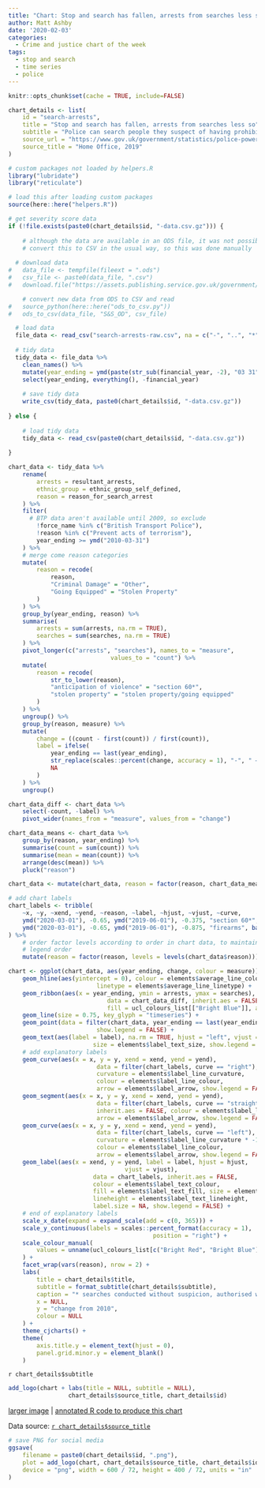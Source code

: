 ```yaml
---
title: "Chart: Stop and search has fallen, arrests from searches less so"
author: Matt Ashby
date: '2020-02-03'
categories:
  - Crime and justice chart of the week
tags:
  - stop and search
  - time series
  - police
---
```


```r
knitr::opts_chunk$set(cache = TRUE, include=FALSE)
```

```r
chart_details <- list(
	id = "search-arrests",
	title = "Stop and search has fallen, arrests from searches less so",
	subtitle = "Police can search people they suspect of having prohibited items such as drugs or weapons. Since 2011, searches have decreased by 70%. Only 12% of searches lead to arrest, but this is increasing – total arrests from searches have decreased only 38% since 2011, suggesting police are getting better at targeting offenders.",
	source_url = "https://www.gov.uk/government/statistics/police-powers-and-procedures-england-and-wales-year-ending-31-march-2019",
	source_title = "Home Office, 2019"
)
```

```r
# custom packages not loaded by helpers.R
library("lubridate")
library("reticulate")

# load this after loading custom packages
source(here::here("helpers.R"))
```

```r

# get severity score data
if (!file.exists(paste0(chart_details$id, "-data.csv.gz"))) {
	
	# although the data are available in an ODS file, it was not possible to
	# convert this to CSV in the usual way, so this was done manually
  
  # download data
#   data_file <- tempfile(fileext = ".ods")
# 	csv_file <- paste0(data_file, ".csv")
#   download.file("https://assets.publishing.service.gov.uk/government/uploads/system/uploads/attachment_data/file/841261/stop-search-open-data-tables-ppp.ods", destfile = data_file)

	# convert new data from ODS to CSV and read
# 	source_python(here::here("ods_to_csv.py"))
# 	ods_to_csv(data_file, "S&S_OD", csv_file)

  # load data
  file_data <- read_csv("search-arrests-raw.csv", na = c("-", "..", "*"))
  
  # tidy data
  tidy_data <- file_data %>% 
    clean_names() %>% 
  	mutate(year_ending = ymd(paste(str_sub(financial_year, -2), "03 31"))) %>% 
  	select(year_ending, everything(), -financial_year)
	
	# save tidy data
	write_csv(tidy_data, paste0(chart_details$id, "-data.csv.gz"))	
	
} else {
	
	# load tidy data
	tidy_data <- read_csv(paste0(chart_details$id, "-data.csv.gz"))
	
}	
```

```r
chart_data <- tidy_data %>% 
	rename(
		arrests = resultant_arrests, 
		ethnic_group = ethnic_group_self_defined,
		reason = reason_for_search_arrest
	) %>% 
	filter(
	  # BTP data aren't available until 2009, so exclude
		!force_name %in% c("British Transport Police"),
		!reason %in% c("Prevent acts of terrorism"),
		year_ending >= ymd("2010-03-31")
	) %>%
	# merge come reason categories
	mutate(
		reason = recode(
			reason, 
			"Criminal Damage" = "Other",
			"Going Equipped" = "Stolen Property"
		)
	) %>% 
	group_by(year_ending, reason) %>% 
	summarise(
		arrests = sum(arrests, na.rm = TRUE),
		searches = sum(searches, na.rm = TRUE)
	) %>%
	pivot_longer(c("arrests", "searches"), names_to = "measure", 
							 values_to = "count") %>% 
	mutate(
		reason = recode(
			str_to_lower(reason),
			"anticipation of violence" = "section 60*",
			"stolen property" = "stolen property/going equipped"
		)
	) %>% 
	ungroup() %>% 
	group_by(reason, measure) %>% 
	mutate(
		change = ((count - first(count)) / first(count)),
		label = ifelse(
			year_ending == last(year_ending), 
			str_replace(scales::percent(change, accuracy = 1), "-", " –"), 
			NA
		)
	) %>% 
	ungroup()

chart_data_diff <- chart_data %>% 
	select(-count, -label) %>% 
	pivot_wider(names_from = "measure", values_from = "change")

chart_data_means <- chart_data %>% 
	group_by(reason, year_ending) %>% 
	summarise(count = sum(count)) %>% 
	summarise(mean = mean(count)) %>% 
	arrange(desc(mean)) %>% 
	pluck("reason")

chart_data <- mutate(chart_data, reason = factor(reason, chart_data_means))

# add chart labels
chart_labels <- tribble(
	~x, ~y, ~xend, ~yend, ~reason, ~label, ~hjust, ~vjust, ~curve,
	ymd("2020-03-01"), -0.65, ymd("2019-06-01"), -0.375, "section 60*", balance_lines("section-60 searches rarely lead to arrests, so arrests fall with searches", 3), "right", "bottom", "right",
	ymd("2020-03-01"), -0.65, ymd("2019-06-01"), -0.875, "firearms", balance_lines("firearms searches halved, but arrests barely fell", 2), "right", "center", "left",
) %>% 
	# order factor levels according to order in chart data, to maintain facet and
	# legend order
	mutate(reason = factor(reason, levels = levels(chart_data$reason)))
```

```r
chart <- ggplot(chart_data, aes(year_ending, change, colour = measure)) +
	geom_hline(aes(yintercept = 0), colour = elements$average_line_colour, 
						 linetype = elements$average_line_linetype) +
	geom_ribbon(aes(x = year_ending, ymin = arrests, ymax = searches), 
							data = chart_data_diff, inherit.aes = FALSE, 
							fill = ucl_colours_list[["Bright Blue"]], alpha = 0.33) +
	geom_line(size = 0.75, key_glyph = "timeseries") +
	geom_point(data = filter(chart_data, year_ending == last(year_ending)), 
						 show.legend = FALSE) +
	geom_text(aes(label = label), na.rm = TRUE, hjust = "left", vjust = "bottom", 
						size = elements$label_text_size, show.legend = FALSE) +
	# add explanatory labels
	geom_curve(aes(x = x, y = y, xend = xend, yend = yend),
						 data = filter(chart_labels, curve == "right"), inherit.aes = FALSE, 
						 curvature = elements$label_line_curvature, 
						 colour = elements$label_line_colour, 
						 arrow = elements$label_arrow, show.legend = FALSE) +
	geom_segment(aes(x = x, y = y, xend = xend, yend = yend),
						 data = filter(chart_labels, curve == "straight"), 
						 inherit.aes = FALSE, colour = elements$label_line_colour, 
						 arrow = elements$label_arrow, show.legend = FALSE) +
	geom_curve(aes(x = x, y = y, xend = xend, yend = yend),
						 data = filter(chart_labels, curve == "left"), inherit.aes = FALSE, 
						 curvature = elements$label_line_curvature * -1, 
						 colour = elements$label_line_colour, 
						 arrow = elements$label_arrow, show.legend = FALSE) +
	geom_label(aes(x = xend, y = yend, label = label, hjust = hjust, 
								 vjust = vjust),
						data = chart_labels, inherit.aes = FALSE, 
						colour = elements$label_text_colour,
						fill = elements$label_text_fill, size = elements$label_text_size, 
						lineheight = elements$label_text_lineheight,
						label.size = NA, show.legend = FALSE) +
	# end of explanatory labels
	scale_x_date(expand = expand_scale(add = c(0, 365))) +
	scale_y_continuous(labels = scales::percent_format(accuracy = 1), 
										 position = "right") +
	scale_colour_manual(
		values = unname(ucl_colours_list[c("Bright Red", "Bright Blue")])
	) +
	facet_wrap(vars(reason), nrow = 2) +
	labs(
		title = chart_details$title,
		subtitle = format_subtitle(chart_details$subtitle),
		caption = "* searches conducted without suspicion, authorised when a senior officer anticipates violence in an area",
		x = NULL,
		y = "change from 2010",
		colour = NULL
	) +
	theme_cjcharts() +
	theme(
		axis.title.y = element_text(hjust = 0),
		panel.grid.minor.y = element_blank()
	)
```

`r chart_details$subtitle`

```r
add_logo(chart + labs(title = NULL, subtitle = NULL), 
				 chart_details$source_title, chart_details$id)
```

[larger image](../`r chart_details$id`.png)
| [annotated R code to produce this chart](https://github.com/mpjashby/lesscrime.info/blob/master/content/post/`r chart_details$id`.Rmd)

Data source: [`r chart_details$source_title`](`r chart_details$source_url`)


```r
# save PNG for social media
ggsave(
	filename = paste0(chart_details$id, ".png"), 
	plot = add_logo(chart, chart_details$source_title, chart_details$id), 
	device = "png", width = 600 / 72, height = 400 / 72, units = "in"
)
```
